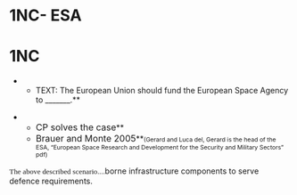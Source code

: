 =1NC- ESA= 
=1NC= 
**TEXT: The European Union should fund the European Space Agency to _______.**

**<span style="font-size: 12pt;">CP solves the case</span>**
**<span style="font-size: 12pt;">Brauer and Monte 2005</span>**<span style="font-size: 8pt;">(Gerard and Luca del, Gerard is the head of the ESA, “European Space Research and Development for the Security and Military Sectors” pdf)</span>
<span style="font-family: 'Times New Roman',serif; font-size: 10pt;">The above described scenario....</span>borne infrastructure components to serve defence requirements.